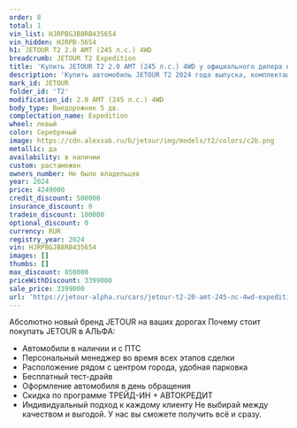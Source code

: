 ```yaml
---
order: 8
total: 1
vin_list: HJRPBGJB8RB435654
vin_hidden: HJRPB-5654
h1: JETOUR T2 2.0 AMT (245 л.с.) 4WD
breadcrumb: JETOUR T2 Expedition
title: 'Купить JETOUR T2 2.0 AMT (245 л.с.) 4WD у официального дилера в Самаре'
description: 'Купить автомобиль JETOUR T2 2024 года выпуска, комплектация Expedition, цвет - СЕРЕБРЯНЫЙ, двигатель - 2.0 AMT (245 л.с.) 4WD у официального дилера в г. Самара. Стоимость данного автомобиля JETOUR T2 – 3399000'
mark_id: JETOUR
folder_id: 'T2'
modification_id: 2.0 AMT (245 л.с.) 4WD
body_type: Внедорожник 5 дв.
complectation_name: Expedition
wheel: левый
color: Серебряный
image: https://cdn.alexsab.ru/b/jetour/img/models/t2/colors/c2b.png
metallic: да
availability: в наличии
custom: растаможен
owners_number: Не было владельцев
year: 2024
price: 4249000
credit_discount: 500000
insurance_discount: 0
tradein_discount: 100000
optional_discount: 0
currency: RUR
registry_year: 2024
vin: HJRPBGJB8RB435654
images: []
thumbs: []
max_discount: 850000
priceWithDiscount: 3399000
sale_price: 3399000
url: 'https://jetour-alpha.ru/cars/jetour-t2-20-amt-245-лс-4wd-expedition-серебряный-2024/'
---
```

Абсолютно новый бренд JETOUR на ваших дорогах
Почему стоит покупать JETOUR в АЛЬФА:
- Автомобили в наличии и с ПТС
- Персональный менеджер во время всех этапов сделки
- Расположение рядом с центром города, удобная парковка
- Бесплатный тест-драйв
- Оформление автомобиля в день обращения
- Скидка по программе ТРЕЙД-ИН + АВТОКРЕДИТ
- Индивидуальный подход  к каждому клиенту
Не выбирай между качеством и выгодой. У нас вы сможете получить всё и сразу.